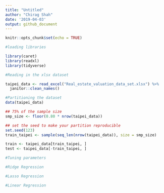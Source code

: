 ```yaml
---
title: "Untitled"
author: "Chirag Shah"
date: '2019-04-03'
output: github_document
---
```


```r
knitr::opts_chunk$set(echo = TRUE)
```

```r
#loading libraries

library(caret)
library(readxl)
library(tidyverse)

#Reading in the xlsx dataset

taipei_data <- read_excel("Real_estate_valuation_data_set.xlsx") %>%
  janitor::clean_names()
```

```r
#Partitioning the dataset
data(taipei_data)

## 75% of the sample size
smp_size <- floor(0.80 * nrow(taipei_data))

## set the seed to make your partition reproducible
set.seed(123)
train_taipei <- sample(seq_len(nrow(taipei_data)), size = smp_size)

train <- taipei_data[train_taipei, ]
test <- taipei_data[-train_taipei, ]
```

```r
#Tuning parameters
```

```r
#Ridge Regression
```

```r
#Lasso Regression
```

```r
#Linear Regression
```
